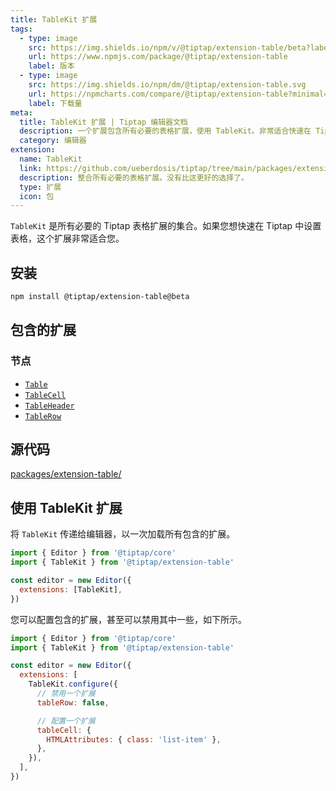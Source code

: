 ```yaml
---
title: TableKit 扩展
tags:
  - type: image
    src: https://img.shields.io/npm/v/@tiptap/extension-table/beta?label=版本
    url: https://www.npmjs.com/package/@tiptap/extension-table
    label: 版本
  - type: image
    src: https://img.shields.io/npm/dm/@tiptap/extension-table.svg
    url: https://npmcharts.com/compare/@tiptap/extension-table?minimal=true
    label: 下载量
meta:
  title: TableKit 扩展 | Tiptap 编辑器文档
  description: 一个扩展包含所有必要的表格扩展，使用 TableKit。非常适合快速在 Tiptap 中设置表格。更多详细信息请查看文档！
  category: 编辑器
extension:
  name: TableKit
  link: https://github.com/ueberdosis/tiptap/tree/main/packages/extensions-table
  description: 整合所有必要的表格扩展。没有比这更好的选择了。
  type: 扩展
  icon: 包
---
```



`TableKit` 是所有必要的 Tiptap 表格扩展的集合。如果您想快速在 Tiptap 中设置表格，这个扩展非常适合您。

<CodeDemo path="/Nodes/Table" />

## 安装

```bash
npm install @tiptap/extension-table@beta
```

## 包含的扩展

### 节点

- [`Table`](/editor/extensions/nodes/table)
- [`TableCell`](/editor/extensions/nodes/table-cell)
- [`TableHeader`](/editor/extensions/nodes/table-header)
- [`TableRow`](/editor/extensions/nodes/table-row)

## 源代码

[packages/extension-table/](https://github.com/ueberdosis/tiptap/blob/main/packages/extension-table/)

## 使用 TableKit 扩展

将 `TableKit` 传递给编辑器，以一次加载所有包含的扩展。

```js
import { Editor } from '@tiptap/core'
import { TableKit } from '@tiptap/extension-table'

const editor = new Editor({
  extensions: [TableKit],
})
```

您可以配置包含的扩展，甚至可以禁用其中一些，如下所示。

```js
import { Editor } from '@tiptap/core'
import { TableKit } from '@tiptap/extension-table'

const editor = new Editor({
  extensions: [
    TableKit.configure({
      // 禁用一个扩展
      tableRow: false,

      // 配置一个扩展
      tableCell: {
        HTMLAttributes: { class: 'list-item' },
      },
    }),
  ],
})
```